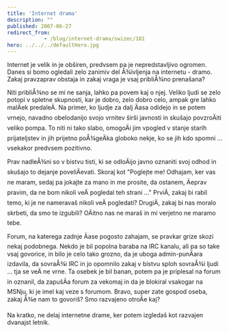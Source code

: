 ```yaml
---
title: 'Internet drama'
description: ""
published: 2007-06-27
redirect_from: 
            - /blog/internet-drama/swizec/181
hero: ../../../defaultHero.jpg
---
```


Internet je velik in je obširen, predvsem pa je nepredstavljivo ogromen. Danes si bomo ogledali zelo zanimiv del Å¾ivljenja na internetu - dramo. Zakaj pravzaprav obstaja in zakaj vraga je vsaj pribliÅ¾no prenašana?

Niti pribliÅ¾no se mi ne sanja, lahko pa povem kaj o njej. Veliko ljudi se zelo potopi v spletne skupnosti, kar je dobro, zelo dobro celo, ampak gre lahko malÄek predaleÄ. Na primer, ko ljudje za dalj Äasa odidejo in se potem vrnejo, navadno obelodanijo svojo vrnitev širši javnosti in skušajo povzroÄiti veliko pompa. To niti ni tako slabo, omogoÄi jim vpogled v stanje starih prijateljstev in jih prijetno poÅ¾geÄka globoko nekje, ko se jih kdo spomni ... vsekakor predvsem pozitivno.

Prav nadleÅ¾ni so v bistvu tisti, ki se odloÄijo javno oznaniti svoj odhod in skušajo to dejanje poveliÄevati. Skoraj kot "Poglejte me! Odhajam, ker vas ne maram, sedaj pa jokajte za mano in me prosite, da ostanem, Äeprav pravim, da ne bom nikoli veÄ pogledal teh strani ..." PrviÄ, zakaj bi rabil temo, ki je ne nameravaš nikoli veÄ pogledati? DrugiÄ, zakaj bi nas moralo skrbeti, da smo te izgubili? OÄitno nas ne maraš in mi verjetno ne maramo tebe.

Forum, na katerega zadnje Äase pogosto zahajam, se pravkar grize skozi nekaj podobnega. Nekdo je bil popolna baraba na IRC kanalu, ali pa so take vsaj govorice, in bilo je celo tako grozno, da je uboga admin-punÄara izdavila, da sovraÅ¾i IRC in jo opomnilo zakaj v bistvu sploh sovraÅ¾i ljudi ... tja se veÄ ne vrne. Ta osebek je bil banan, potem pa je priplesal na forum in oznanil, da zapušÄa forum za vekomaj in da je blokiral vsakogar na MSNju, ki je imel kaj veze s forumom. Bravo, super zate gospod oseba, zakaj Å¾e nam to govoriš? Smo razvajeno otroÄe kaj?

Na kratko, ne delaj internetne drame, ker potem izgledaš kot razvajen dvanajst letnik.
